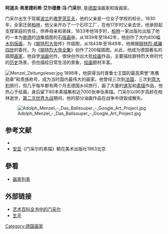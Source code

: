 {{Infobox Artist
| subject_name = 阿道夫·馮·門采爾
| birthname = Adolph Friedrich Erdmann von Menzel
| image_name = Adolph von Menzel.jpg
| image_caption =
| date_of_birth = 1815年12月8日
| place_of_birth = [[波蘭|波蘭]][[弗罗茨瓦夫|弗罗茨瓦夫]]
| date_of_death = {{death_date_and_age|1905|2|9|1815|12|8|mf=y}}
| place_of_death = [[德國|德國]][[柏林|柏林]]
| nationality = [[波蘭|波蘭]]
| field = [[绘画|绘画]]、[[素描|素描]]
| famous works =
| training =
| movement =
| patrons =
| awards =
}}
'''阿道夫·弗里德利希·艾尔德曼·冯·门采尔''', {{BD|1815年|12月8日|1905年|2月9日|catIdx=}}是[[德国|德国]]油画家和版画家。

门采尔出生于现属[[波兰|波兰]]的[[弗罗茨瓦夫|弗罗茨瓦夫]]，他的父亲是一位女子学校的校长，1830年，全家迁居[[柏林|柏林]]，他父亲开办了一个石印工厂，在他17岁时父亲去世，他承担起支撑家庭的责任，供养母亲和弟妹，1833年他18岁时，[[柏林|柏林]]一家出版社出版了他的一本为[[歌德|歌德]]的[[诗|诗]]集插图的石[[版画|版画]]册。从1839年至1842年，他创作了大约400幅[[木刻|木刻]][[版画|版画]]，为《[[腓特烈二世_(普鲁士)|腓特烈大帝]]传》作插图，从1843年至1849年，他根据[[腓特烈·威廉四世|腓特烈·威廉四世]]的委托，为《[[腓特烈大帝全集|腓特烈大帝全集]]》创作了200幅插图。从此，他成为德国著名的插图[[画家|画家]]，他自学[[油画|油画]]创作，很快创作出大批[[绘画|绘画]]作品，主要描绘腓特烈大帝时代的[[历史|历史]]场景，但也描绘日常生活的景象，[[绘画|绘画]]题材丰富。

[[File:Menzel_Zeitungsleser.jpg|thumb]]
1898年，他获得当时普鲁士王国的最高荣誉“黑鹰勋章”和贵族称号，成为当时国内最伟大的画家。他曾经三次到[[法国|法国]]，三次到[[意大利|意大利]]旅行，但几乎每年都有两个月去德国乡间旅行，画了大量的[[速写|速写]]和[[素描|素描]]作品，他热心于绘画，身后留下80本素描集和近7000张单张素描。门采尔以90岁高龄在柏林逝世，[[第二次世界大战|第二次世界大战]]期间，他的部分油画作品在战争中烧毁或散失。

[[File:Adolph_Menzel_-_Das_Ballsouper_-_Google_Art_Project.jpg|thumb]]

==参考文献==
*{{1911}}
* [[安亚|安亚]]《门采尔的素描》朝花美术出版社1963北京

==參看==
*[[画家列表|画家列表]]

== 外部链接 ==
{{Commons|Adolph von Menzel}}
*[http://www.artcyclopedia.com/artists/menzel_adolf_von.html 艺术百科全书中的门采尔] {{Wayback|url=http://www.artcyclopedia.com/artists/menzel_adolf_von.html |date=20210422144623 }}
*[http://wwar.com/masters/m/menzel-adolf_von.html 生平] {{Wayback|url=http://wwar.com/masters/m/menzel-adolf_von.html |date=20160304190753 }}
{{Authority control}}
{{DEFAULTSORT:Menzel, Adolph von}}

[[Category:德国画家|Category:德国画家]]